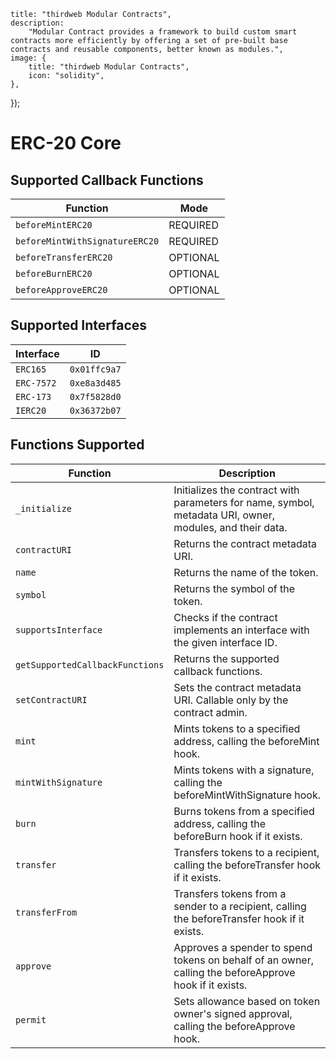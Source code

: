 
    title: "thirdweb Modular Contracts",
    description:
        "Modular Contract provides a framework to build custom smart contracts more efficiently by offering a set of pre-built base contracts and reusable components, better known as modules.",
    image: {
        title: "thirdweb Modular Contracts",
        icon: "solidity",
    },
});

# ERC-20 Core

## Supported Callback Functions

| Function                          | Mode      |
|-----------------------------------|-----------|
| `beforeMintERC20`                 | REQUIRED  |
| `beforeMintWithSignatureERC20`    | REQUIRED  |
| `beforeTransferERC20`             | OPTIONAL  |
| `beforeBurnERC20`                 | OPTIONAL  |
| `beforeApproveERC20`              | OPTIONAL  |

## Supported Interfaces

| Interface        | ID          |
|------------------|-------------|
| `ERC165`         | `0x01ffc9a7`|
| `ERC-7572`       | `0xe8a3d485`|
| `ERC-173`        | `0x7f5828d0`|
| `IERC20`         | `0x36372b07`|

## Functions Supported

| Function                | Description                                                                 |
|-------------------------|-----------------------------------------------------------------------------|
| `_initialize`           | Initializes the contract with parameters for name, symbol, metadata URI, owner, modules, and their data. |
| `contractURI`           | Returns the contract metadata URI.                                          |
| `name`                  | Returns the name of the token.                                              |
| `symbol`                | Returns the symbol of the token.                                            |
| `supportsInterface`     | Checks if the contract implements an interface with the given interface ID. |
| `getSupportedCallbackFunctions` | Returns the supported callback functions.                      |
| `setContractURI`        | Sets the contract metadata URI. Callable only by the contract admin.        |
| `mint`                  | Mints tokens to a specified address, calling the beforeMint hook.           |
| `mintWithSignature`     | Mints tokens with a signature, calling the beforeMintWithSignature hook.    |
| `burn`                  | Burns tokens from a specified address, calling the beforeBurn hook if it exists.|
| `transfer`              | Transfers tokens to a recipient, calling the beforeTransfer hook if it exists.|
| `transferFrom`          | Transfers tokens from a sender to a recipient, calling the beforeTransfer hook if it exists.|
| `approve`               | Approves a spender to spend tokens on behalf of an owner, calling the beforeApprove hook if it exists.|
| `permit`                | Sets allowance based on token owner's signed approval, calling the beforeApprove hook. |
